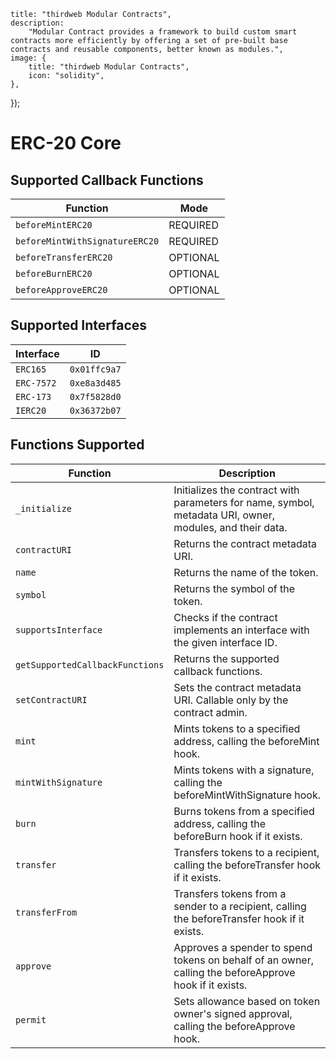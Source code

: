 
    title: "thirdweb Modular Contracts",
    description:
        "Modular Contract provides a framework to build custom smart contracts more efficiently by offering a set of pre-built base contracts and reusable components, better known as modules.",
    image: {
        title: "thirdweb Modular Contracts",
        icon: "solidity",
    },
});

# ERC-20 Core

## Supported Callback Functions

| Function                          | Mode      |
|-----------------------------------|-----------|
| `beforeMintERC20`                 | REQUIRED  |
| `beforeMintWithSignatureERC20`    | REQUIRED  |
| `beforeTransferERC20`             | OPTIONAL  |
| `beforeBurnERC20`                 | OPTIONAL  |
| `beforeApproveERC20`              | OPTIONAL  |

## Supported Interfaces

| Interface        | ID          |
|------------------|-------------|
| `ERC165`         | `0x01ffc9a7`|
| `ERC-7572`       | `0xe8a3d485`|
| `ERC-173`        | `0x7f5828d0`|
| `IERC20`         | `0x36372b07`|

## Functions Supported

| Function                | Description                                                                 |
|-------------------------|-----------------------------------------------------------------------------|
| `_initialize`           | Initializes the contract with parameters for name, symbol, metadata URI, owner, modules, and their data. |
| `contractURI`           | Returns the contract metadata URI.                                          |
| `name`                  | Returns the name of the token.                                              |
| `symbol`                | Returns the symbol of the token.                                            |
| `supportsInterface`     | Checks if the contract implements an interface with the given interface ID. |
| `getSupportedCallbackFunctions` | Returns the supported callback functions.                      |
| `setContractURI`        | Sets the contract metadata URI. Callable only by the contract admin.        |
| `mint`                  | Mints tokens to a specified address, calling the beforeMint hook.           |
| `mintWithSignature`     | Mints tokens with a signature, calling the beforeMintWithSignature hook.    |
| `burn`                  | Burns tokens from a specified address, calling the beforeBurn hook if it exists.|
| `transfer`              | Transfers tokens to a recipient, calling the beforeTransfer hook if it exists.|
| `transferFrom`          | Transfers tokens from a sender to a recipient, calling the beforeTransfer hook if it exists.|
| `approve`               | Approves a spender to spend tokens on behalf of an owner, calling the beforeApprove hook if it exists.|
| `permit`                | Sets allowance based on token owner's signed approval, calling the beforeApprove hook. |
